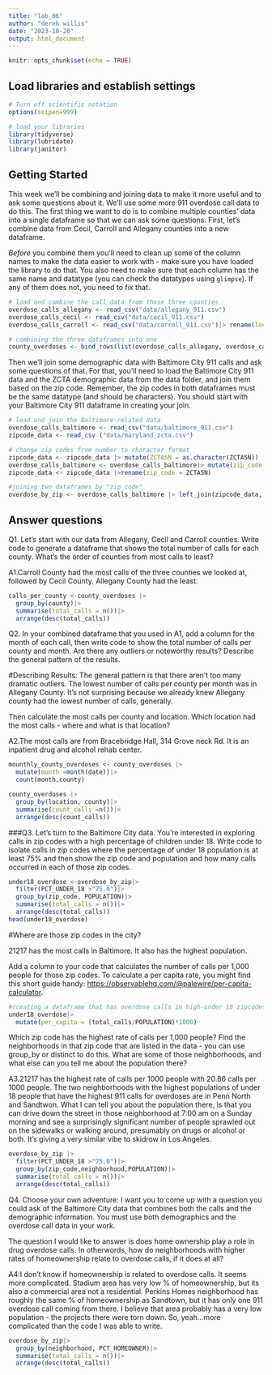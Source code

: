 ```yaml
---
title: "lab_06"
author: "derek willis"
date: "2023-10-20"
output: html_document
---
```


```r
knitr::opts_chunk$set(echo = TRUE)
```

## Load libraries and establish settings

```r
# Turn off scientific notation
options(scipen=999)

# load your libraries
library(tidyverse)
library(lubridate)
library(janitor)
```

## Getting Started

This week we'll be combining and joining data to make it more useful and to ask some questions about it. We'll use some more 911 overdose call data to do this. The first thing we want to do is to combine multiple counties' data into a single dataframe so that we can ask some questions. First, let's combine data from Cecil, Carroll and Allegany counties into a new dataframe.

*Before* you combine them you'll need to clean up some of the column names to make the data easier to work with - make sure you have loaded the library to do that. You also need to make sure that each column has the same name and datatype (you can check the datatypes using `glimpse`). If any of them does not, you need to fix that.

```r
# load and combine the call data from those three counties
overdose_calls_allegany <- read_csv("data/allegany_911.csv")
overdose_calls_cecil <- read_csv("data/cecil_911.csv")
overdose_calls_carroll <- read_csv("data/carroll_911.csv")|> rename(location = Location) |> rename(date = Date)
```

```r
# combining the three dataframes into one
county_overdoses <- bind_rows(list(overdose_calls_allegany, overdose_calls_carroll, overdose_calls_cecil))
```


Then we'll join some demographic data with Baltimore City 911 calls and ask some questions of that. For that, you'll need to load the Baltimore City 911 data and the ZCTA demographic data from the data folder, and join them based on the zip code. Remember, the zip codes in both dataframes must be the same datatype (and should be characters). You should start with your Baltimore City 911 dataframe in creating your join.

```r
# load and join the Baltimore-related data
overdose_calls_baltimore <- read_csv("data/baltimore_911.csv")
zipcode_data <- read_csv ("data/maryland_zcta.csv")
```

```r
# change zip codes from number to character format
zipcode_data <- zipcode_data |> mutate(ZCTA5N = as.character(ZCTA5N))
overdose_calls_baltimore <- overdose_calls_baltimore|> mutate(zip_code = as.character(zip_code))
zipcode_data <- zipcode_data |>rename(zip_code = ZCTA5N)
```
```r
#joining two dataframes by "zip_code"
overdose_by_zip <- overdose_calls_baltimore |> left_join(zipcode_data, join_by("zip_code"))
```
## Answer questions

Q1. Let's start with our data from Allegany, Cecil and Carroll counties. Write code to generate a dataframe that shows the total number of calls for each county. What's the order of counties from most calls to least?

A1.Carroll County had the most calls of the three counties we looked at, followed by Cecil County. Allegany County had the least. 

```r
calls_per_county <-county_overdoses |>
  group_by(county)|>
  summarise(total_calls = n())|>
  arrange(desc(total_calls))
```

Q2. In your combined dataframe that you used in A1, add a column for the month of each call, then write code to show the total number of calls per county and month. Are there any outliers or noteworthy results? Describe the general pattern of the results.

#Describing Results: The general pattern is that there aren't too many dramatic outliers. The lowest number of calls per county per month was in Allegany County. It's not surprising because we already knew Allegany county had the lowest number of calls, generally. 

Then calculate the most calls per county and location. Which location had the most calls - where and what is that location?

A2.The most calls are from Bracebridge Hall, 314 Grove neck Rd. It is an inpatient drug and alcohol rehab center. 

```r
mounthly_county_overdoses <- county_overdoses |>
  mutate(month =month(date))|>
  count(month,county)
```

```r
county_overdoses |>
  group_by(location, county)|>
  summarise(count_calls =n())|>
  arrange(desc(count_calls))


```
###Q3. Let's turn to the Baltimore City data. You're interested in exploring calls in zip codes with a high percentage of children under 18. Write code to isolate calls in zip codes where the percentage of under 18 population is at least 75% and then show the zip code and population and how many calls occurred in each of those zip codes.

```r
under18_overdose <-overdose_by_zip|>
  filter(PCT_UNDER_18 >"75.0")|>
  group_by(zip_code, POPULATION)|>
  summarise(total_calls = n())|>
  arrange(desc(total_calls))
head(under18_overdose)
```

#Where are those zip codes in the city?

21217 has the most calls in Baltimore. It also has the highest population. 

Add a column to your code that calculates the number of calls per 1,000 people for those zip codes. To calculate a per capita rate, you might find this short guide handy: [https://observablehq.com/\@palewire/per-capita-calculator](https://observablehq.com/@palewire/per-capita-calculator){.uri}.


```r
#creating a dataframe that has overdose calls in high-under 18 zipcodes
under18_overdose|>
  mutate(per_capita = (total_calls/POPULATION)*1000)
```
Which zip code has the highest rate of calls per 1,000 people? Find the neighborhoods in that zip code that are listed in the data - you can use group_by or distinct to do this. What are some of those neighborhoods, and what else can you tell me about the population there?


A3.21217 has the highest rate of calls per 1000 people with 20.86 calls per 1000 people. The two neighborhoods with the highest populations of under 18 people that have the highest 911 calls for overdoses are in Penn North and Sandtwon. What I can tell you about the population there, is that you can drive down the street in those neighborhood at 7:00 am on a Sunday morning and see a surprisingly significant number of people sprawled out on the sidewalks or walking around, presumably on drugs or alcohol or both. It's giving a very similar vibe to skidrow in Los Angeles. 

```r
overdose_by_zip |>
  filter(PCT_UNDER_18 >"75.0")|>
  group_by(zip_code,neighborhood,POPULATION)|>
  summarise(total_calls = n())|>
  arrange(desc(total_calls))

```

Q4. Choose your own adventure: I want you to come up with a question you could ask of the Baltimore City data that combines both the calls and the demographic information. You must use both demographics and the overdose call data in your work.

The question I would like to answer is does home ownership play a role in drug overdose calls. In otherwords, how do neighborhoods with higher rates of homeownership relate to overdose calls, if it does at all?

A4:I don't know if homeownership is related to overdose calls. It seems more complicated. Stadium area has very low % of homeownership, but its also a commercial area not a residential. Perkins Homes neighborhood has roughly the same % of homeownership as Sandtown, but it has only one 911 overdose call coming from there. I believe that area probably has a very low population - the projects there were torn down. So, yeah...more complicated than the code I was able to write. 

```r
overdose_by_zip|>
  group_by(neighborhood, PCT_HOMEOWNER)|>
  summarise(total_calls = n())|>
  arrange(desc(total_calls))
```
